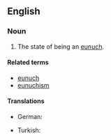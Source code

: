 ==English==

===Noun===
{{en-noun|-}}

# The state of being an [[eunuch]].

====Related terms====
* [[eunuch]]
* [[eunuchism]]

====Translations====
{{trans-top|state of being a eunuch}}
* German: {{t-|de|Eunuchsein|n}}
{{trans-mid}}
* Turkish: {{t+|tr|hadımlık}}
{{trans-bottom}}